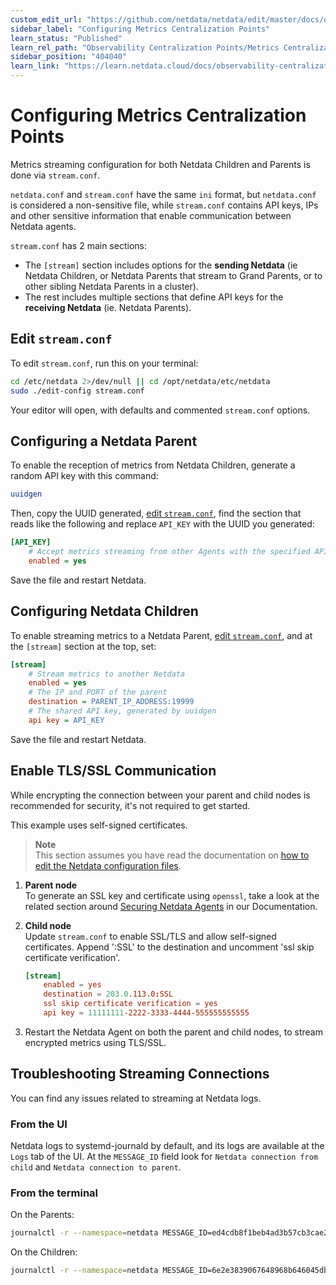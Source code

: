```yaml
---
custom_edit_url: "https://github.com/netdata/netdata/edit/master/docs/observability-centralization-points/metrics-centralization-points/configuration.md"
sidebar_label: "Configuring Metrics Centralization Points"
learn_status: "Published"
learn_rel_path: "Observability Centralization Points/Metrics Centralization Points"
sidebar_position: "404040"
learn_link: "https://learn.netdata.cloud/docs/observability-centralization-points/metrics-centralization-points/configuring-metrics-centralization-points"
---
```


# Configuring Metrics Centralization Points

Metrics streaming configuration for both Netdata Children and Parents is done via `stream.conf`.

`netdata.conf` and `stream.conf` have the same `ini` format, but `netdata.conf` is considered a non-sensitive file, while `stream.conf` contains API keys, IPs and other sensitive information that enable communication between Netdata agents.

`stream.conf` has 2 main sections:

- The `[stream]` section includes options for the **sending Netdata** (ie Netdata Children, or Netdata Parents that stream to Grand Parents, or to other sibling Netdata Parents in a cluster).
- The rest includes multiple sections that define API keys for the **receiving Netdata** (ie. Netdata Parents).

## Edit `stream.conf`

To edit `stream.conf`, run this on your terminal:

```bash
cd /etc/netdata 2>/dev/null || cd /opt/netdata/etc/netdata
sudo ./edit-config stream.conf
```

Your editor will open, with defaults and commented `stream.conf` options.

## Configuring a Netdata Parent

To enable the reception of metrics from Netdata Children, generate a random API key with this command:

```bash
uuidgen
```

Then, copy the UUID generated, [edit `stream.conf`](#edit-stream.conf), find the section that reads like the following and replace `API_KEY` with the UUID you generated:

```ini
[API_KEY]
    # Accept metrics streaming from other Agents with the specified API key
    enabled = yes
```

Save the file and restart Netdata.

## Configuring Netdata Children

To enable streaming metrics to a Netdata Parent, [edit `stream.conf`](#edit-stream.conf), and at the `[stream]` section at the top, set:

```ini
[stream]
    # Stream metrics to another Netdata
    enabled = yes
    # The IP and PORT of the parent
    destination = PARENT_IP_ADDRESS:19999
    # The shared API key, generated by uuidgen
    api key = API_KEY
```

Save the file and restart Netdata.

## Enable TLS/SSL Communication

While encrypting the connection between your parent and child nodes is recommended for security, it's not required to get started.

This example uses self-signed certificates. 

> **Note**  
> This section assumes you have read the documentation on [how to edit the Netdata configuration files](/docs/netdata-agent/configuration).  
<!-- here we need link to the section that will contain the restarting instructions -->

1. **Parent node**  
   To generate an SSL key and certificate using `openssl`, take a look at the related section around [Securing Netdata Agents](/docs/netdata-agent/securing-netdata-agents/web-server#enable-httpstls-support) in our Documentation.

2. **Child node**  
   Update `stream.conf` to enable SSL/TLS and allow self-signed certificates. Append ':SSL' to the destination and uncomment 'ssl skip certificate verification'.

    ```conf
    [stream]
        enabled = yes
        destination = 203.0.113.0:SSL
        ssl skip certificate verification = yes
        api key = 11111111-2222-3333-4444-555555555555
    ```

3. Restart the Netdata Agent on both the parent and child nodes, to stream encrypted metrics using TLS/SSL.



## Troubleshooting Streaming Connections

You can find any issues related to streaming at Netdata logs.

### From the UI

Netdata logs to systemd-journald by default, and its logs are available at the `Logs` tab of the UI. At the `MESSAGE_ID` field look for `Netdata connection from child` and `Netdata connection to parent`.

### From the terminal

On the Parents:

```bash
journalctl -r --namespace=netdata MESSAGE_ID=ed4cdb8f1beb4ad3b57cb3cae2d162fa
```

On the Children:

```bash
journalctl -r --namespace=netdata MESSAGE_ID=6e2e3839067648968b646045dbf28d66
```
